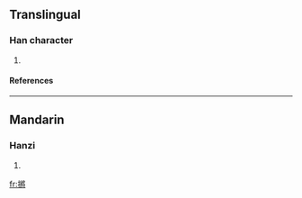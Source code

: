 ==Translingual==
===Han character===
{{Han char|rn=64|rad=手|as=11|sn=14|four=|canj=手女一戈 (QVMI)}}
# {{defn|Han|sort=手11}}
====References====
{{Han ref|kx=0451.010|dkj=12615|dj=0801.130|hdz=31950.120|uh=646A|ud=25706}}

----
==Mandarin==
===Hanzi===
{{cmn-hanzi|pin=[[jiāng]] (jiang1), [[tuò]] (tuo4)|wg=chiang<sup>1</sup>, t'o<sup>4</sup>}}
# {{defn|Mandarin}}

[[fr:摪]]